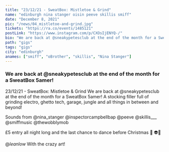 ---
title: "23/12/21 - SweatBox: Mistletoe & Grind"
name: "edinburgh nina stanger oisin peeve skillis smiff"
date: "December 8, 2021"
pic: "/news/04_mistletoe-and-grind.jpg"
tickets: "https://ra.co/events/1485121"
postLink: "https://www.instagram.com/p/CXOsIjENYQ-/"
bio: "We are back at @sneakypetesclub at the end of the month for a SweatBox 5amer! "
path: "gigs"
tags: "gigs"
city: "edinburgh"
anames: ["smiff", "oBrother", "skillis", "Nina Stanger"]
---

### We are back at @sneakypetesclub at the end of the month for a SweatBox 5amer!

23/12/21 - SweatBox: Mistletoe & Grind
We are back at @sneakypetesclub at the end of the month for a SweatBox 5amer!
A stocking filler full of grinding electro, ghetto tech, garage, jungle and all things in between and beyond!

Sounds from
@nina_stanger
@inspectorcampbellbap
@peeve
@skillis\_\_\_
@smiffmusic
@thewobblymob

£5 entry all night long and the last chance to dance before Christmas 🎄 👽🎄

@_leanlow_ With the crazy art!
